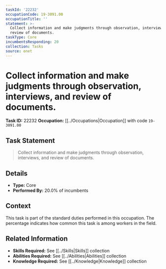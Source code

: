 ```yaml
---
taskId: '22232'
occupationCode: 19-3091.00
occupationTitle: ''
statement: >-
  Collect information and make judgments through observation, interviews, and
  review of documents.
taskType: Core
incumbentsResponding: 20
collection: Tasks
source: onet
---
```

# Collect information and make judgments through observation, interviews, and review of documents.

**Task ID:** 22232
**Occupation:** [[../Occupations|Occupation]] with code `19-3091.00`

## Task Statement

> Collect information and make judgments through observation, interviews, and review of documents.

## Details

- **Type:** Core
- **Performed By:** 20.0% of incumbents

## Context

This task is part of the standard duties performed in this occupation. The percentage indicates how common this task is among workers in the field.

## Related Information

- **Skills Required:** See [[../Skills|Skills]] collection
- **Abilities Required:** See [[../Abilities|Abilities]] collection
- **Knowledge Required:** See [[../Knowledge|Knowledge]] collection
